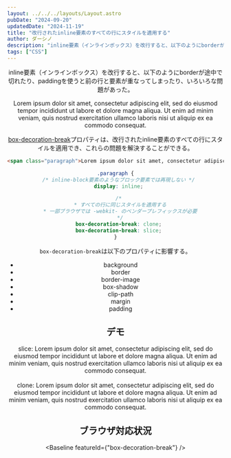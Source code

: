 ```yaml
---
layout: ../../../layouts/Layout.astro
pubDate: "2024-09-20"
updatedDate: "2024-11-19"
title: "改行されたinline要素のすべての行にスタイルを適用する"
author: ダーシノ
description: "inline要素（インラインボックス）を改行すると、以下のようにborderが途中で切れたり、paddingを使うと前の行と要素が重なってしまったり、いろいろな問題があった。box-decoration-breakプロパティは、改行されたinline要素のすべての行にスタイルを適用でき、これらの問題を解決することができる。"
tags: ["CSS"]
---
```



<Header {...frontmatter} />

inline要素（インラインボックス）を改行すると、以下のようにborderが途中で切れたり、paddingを使うと前の行と要素が重なってしまったり、いろいろな問題があった。

<span class="paragraph">Lorem ipsum dolor sit amet, consectetur adipiscing elit, sed do eiusmod tempor incididunt ut labore et dolore magna aliqua. Ut enim ad minim veniam, quis nostrud exercitation ullamco laboris nisi ut aliquip ex ea commodo consequat.</span>

[box-decoration-break](https://developer.mozilla.org/en-US/docs/Web/CSS/box-decoration-break)プロパティは、改行されたinline要素のすべての行にスタイルを適用でき、これらの問題を解決することができる。

```html
<span class="paragraph">Lorem ipsum dolor sit amet, consectetur adipiscing elit, sed do eiusmod tempor incididunt ut labore et dolore magna aliqua. Ut enim ad minim veniam, quis nostrud exercitation ullamco laboris nisi ut aliquip ex ea commodo consequat.</span>
```

```css
.paragraph {
  /* inline-block要素のようなブロック要素では再現しない */
  display: inline;

  /*
   * すべての行に同じスタイルを適用する
   * 一部ブラウザでは -webkit- のベンダープレフィックスが必要
   */
  box-decoration-break: clone;
  box-decoration-break: slice;
}
```

`box-decoration-break`は以下のプロパティに影響する。

- background
- border
- border-image
- box-shadow
- clip-path
- margin
- padding


## デモ

<section id="demo">
  <span class="paragraph slice">slice: Lorem ipsum dolor sit amet, consectetur adipiscing elit, sed do eiusmod tempor incididunt ut labore et dolore magna aliqua. Ut enim ad minim veniam, quis nostrud exercitation ullamco laboris nisi ut aliquip ex ea commodo consequat.</span>
  <br />
  <br />
  <span class="paragraph clone">clone: Lorem ipsum dolor sit amet, consectetur adipiscing elit, sed do eiusmod tempor incididunt ut labore et dolore magna aliqua. Ut enim ad minim veniam, quis nostrud exercitation ullamco laboris nisi ut aliquip ex ea commodo consequat.</span>
</section>

<style>{`

.paragraph {
  border: 4px solid;
  border-radius: 1rem;
  padding: .2rem;
  background-color: #eee;
  line-height: 2;

  &.slice {
    box-decoration-break: slice;
    -webkit-box-decoration-break: slice;
  }
  &.clone {
    box-decoration-break: clone;
    -webkit-box-decoration-break: clone;
  }
}

`}</style>


## ブラウザ対応状況


<Baseline featureId={"box-decoration-break"} />
